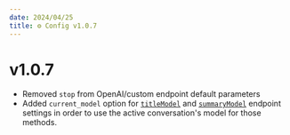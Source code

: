 ```yaml
---
date: 2024/04/25
title: ⚙️ Config v1.0.7
---
```


# v1.0.7

- Removed `stop` from OpenAI/custom endpoint default parameters
- Added `current_model` option for [`titleModel`](./custom_config.md#titlemodel) and [`summaryModel`](./custom_config.md#summarymodel) endpoint settings in order to use the active conversation's model for those methods.